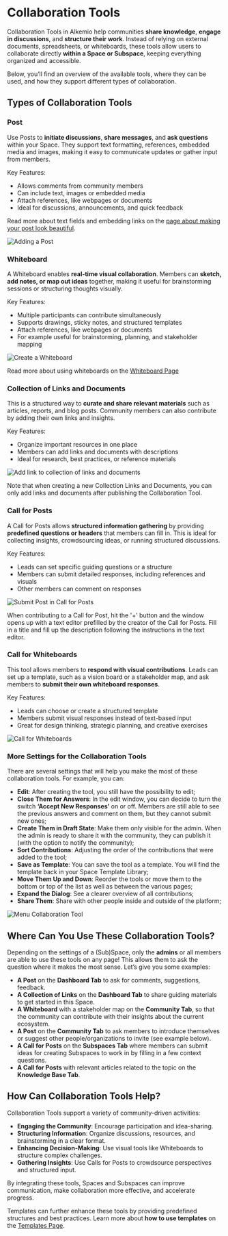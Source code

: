 # Collaboration Tools

Collaboration Tools in Alkemio help communities **share knowledge**, **engage in discussions**, and **structure their work**. Instead of relying on external documents, spreadsheets, or whiteboards, these tools allow users to collaborate directly **within a Space or Subspace**, keeping everything organized and accessible.

Below, you’ll find an overview of the available tools, where they can be used, and how they support different types of collaboration.

## Types of Collaboration Tools

### Post

Use Posts to **initiate discussions**, **share messages**, and **ask questions** within your Space. They support text formatting, references, embedded media and images, making it easy to communicate updates or gather input from members.

Key Features:
- Allows comments from community members
- Can include text, images or embedded media
- Attach references, like webpages or documents
- Ideal for discussions, announcements, and quick feedback

Read more about text fields and embedding links on the [page about making your post look beautiful](/how-to/make-post-beautiful).

![Adding a Post](/post.png)

### Whiteboard

A Whiteboard enables **real-time visual collaboration**. Members can **sketch, add notes, or map out ideas** together, making it useful for brainstorming sessions or structuring thoughts visually.

Key Features:
- Multiple participants can contribute simultaneously
- Supports drawings, sticky notes, and structured templates
- Attach references, like webpages or documents
- For example useful for brainstorming, planning, and stakeholder mapping

![Create a Whiteboard](/create-whiteboard.png)

Read more about using whiteboards on the [Whiteboard Page](/how-to/whiteboards)

### Collection of Links and Documents

This is a structured way to **curate and share relevant materials** such as articles, reports, and blog posts. Community members can also contribute by adding their own links and insights.

Key Features:
- Organize important resources in one place
- Members can add links and documents with descriptions
- Ideal for research, best practices, or reference materials

![Add link to collection of links and documents](/add-link.png)

Note that when creating a new Collection Links and Documents, you can only add links and documents after publishing the Collaboration Tool.

### Call for Posts

A Call for Posts allows **structured information gathering** by providing **predefined questions or headers** that members can fill in. This is ideal for collecting insights, crowdsourcing ideas, or running structured discussions.

Key Features:
- Leads can set specific guiding questions or a structure
- Members can submit detailed responses, including references and visuals
- Other members can comment on responses

![Submit Post in Call for Posts](/submit-post.png)

When contributing to a Call for Post, hit the '+' button and the window opens up with a text editor prefilled by the creator of the Call for Posts. Fill in a title and fill up the description following the instructions in the text editor.

### Call for Whiteboards

This tool allows members to **respond with visual contributions**. Leads can set up a template, such as a vision board or a stakeholder map, and ask members to **submit their own whiteboard responses**.

Key Features:
- Leads can choose or create a structured template
- Members submit visual responses instead of text-based input
- Great for design thinking, strategic planning, and creative exercises

![Call for Whiteboards](/call-for-whiteboards.png)

### More Settings for the Collaboration Tools

There are several settings that will help you make the most of these collaboration tools. For example, you can:

- **Edit**: After creating the tool, you still have the possibility to edit;
- **Close Them for Answers**: In the edit window, you can decide to turn the switch **‘Accept New Responses’** on or off. Members are still able to see the previous answers and comment on them, but they cannot submit new ones;
- **Create Them in Draft State**: Make them only visible for the admin. When the admin is ready to share it with the community, they can publish it (with the option to notify the community);
- **Sort Contributions**: Adjusting the order of the contributions that were added to the tool;
- **Save as Template**: You can save the tool as a template. You will find the template back in your Space Template Library;
- **Move Them Up and Down**: Reorder the tools or move them to the bottom or top of the list as well as between the various pages;
- **Expand the Dialog**: See a clearer overview of all contributions;
- **Share Them**: Share with other people inside and outside of the platform;

![Menu Collaboration Tool](/menu-collaboration-tool.png)

## Where Can You Use These Collaboration Tools?

Depending on the settings of a (Sub)Space, only the **admins** or all members are able to use these tools on any page! This allows them to ask the question where it makes the most sense. Let’s give you some examples:

- **A Post** on the **Dashboard Tab** to ask for comments, suggestions, feedback.
- **A Collection of Links** on the **Dashboard Tab** to share guiding materials to get started in this Space.
- **A Whiteboard** with a stakeholder map on the **Community Tab**, so that the community can contribute with their insights about the current ecosystem.
- **A Post** on the **Community Tab** to ask members to introduce themselves or suggest other people/organizations to invite (see example below).
- **A Call for Posts** on the **Subspaces Tab** where members can submit ideas for creating Subspaces to work in by filling in a few context questions.
- **A Call for Posts** with relevant articles related to the topic on the **Knowledge Base Tab**.

## How Can Collaboration Tools Help?

Collaboration Tools support a variety of community-driven activities:

- **Engaging the Community**: Encourage participation and idea-sharing.
- **Structuring Information**: Organize discussions, resources, and brainstorming in a clear format.
- **Enhancing Decision-Making**: Use visual tools like Whiteboards to structure complex challenges.
- **Gathering Insights**: Use Calls for Posts to crowdsource perspectives and structured input.

By integrating these tools, Spaces and Subspaces can improve communication, make collaboration more effective, and accelerate progress.

Templates can further enhance these tools by providing predefined structures and best practices. Learn more about **how to use templates** on the [Templates Page](features/templates).

